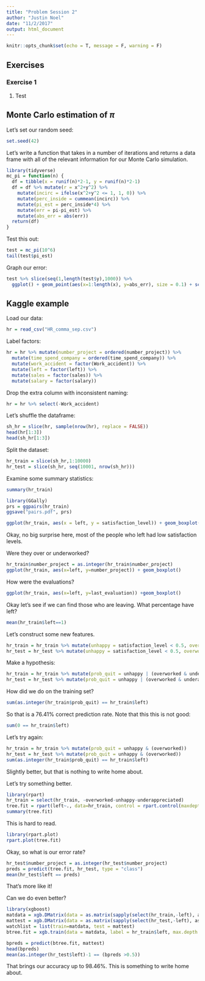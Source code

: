 ```yaml
---
title: "Problem Session 2"
author: "Justin Noel"
date: "11/2/2017"
output: html_document
---
```


```r
knitr::opts_chunk$set(echo = T, message = F, warning = F)
```
## Exercises

### Exercise 1
1. Test

## Monte Carlo estimation of $\pi$

Let's set our random seed:

```r
set.seed(42)
```

Let's write a function that takes in a number of iterations and returns a data frame with all of the relevant information for our Monte Carlo simulation.

```r
library(tidyverse)
mc_pi = function(n) {
  df = tibble(x = runif(n)*2-1, y = runif(n)*2-1)
  df = df %>% mutate(r = x^2+y^2) %>%
    mutate(incirc = ifelse(x^2+y^2 <= 1, 1, 0)) %>%
    mutate(perc_inside = cummean(incirc)) %>%
    mutate(pi_est = perc_inside*4) %>%
    mutate(err = pi-pi_est) %>%
    mutate(abs_err = abs(err))
  return(df)
}

```

Test this out:
```r
test = mc_pi(10^6)
tail(test$pi_est)
```

Graph our error:
```r
test %>% slice(seq(1,length(test$y),1000)) %>% 
  ggplot() + geom_point(aes(x=1:length(x), y=abs_err), size = 0.1) + scale_y_log10() + xlab("Iteration") + ylab("Log error")
```

## Kaggle example

Load our data:

```r
hr = read_csv("HR_comma_sep.csv")
```

Label factors:
```r
hr = hr %>% mutate(number_project = ordered(number_project)) %>%
  mutate(time_spend_company = ordered(time_spend_company)) %>%
  mutate(work_accident = factor(Work_accident)) %>%
  mutate(left = factor(left)) %>%
  mutate(sales = factor(sales)) %>%
  mutate(salary = factor(salary))
```

Drop the extra column with inconsistent naming:
```r
hr = hr %>% select(-Work_accident)
```

Let's shuffle the dataframe:
```r
sh_hr = slice(hr, sample(nrow(hr), replace = FALSE))
head(hr[1:3])
head(sh_hr[1:3])
```

Split the dataset:

```r
hr_train = slice(sh_hr,1:10000)
hr_test = slice(sh_hr, seq(10001, nrow(sh_hr)))
```

Examine some summary statistics:

```r
summary(hr_train)

```
```r
library(GGally)
prs = ggpairs(hr_train) 
ggsave("pairs.pdf", prs)
```
```r
ggplot(hr_train, aes(x = left, y = satisfaction_level)) + geom_boxplot()

```

Okay, no big surprise here, most of the people who left had low satisfaction levels.

Were they over or underworked?

```r
hr_train$number_project = as.integer(hr_train$number_project)
ggplot(hr_train, aes(x=left, y=number_project)) + geom_boxplot()
```
How were the evaluations?
```r
ggplot(hr_train, aes(x=left, y=last_evaluation)) +geom_boxplot()
```
Okay let's see if we can find those who are leaving. What percentage have left?
```r
mean(hr_train$left==1)
```
Let's construct some new features.
```r
hr_train = hr_train %>% mutate(unhappy = satisfaction_level < 0.5, overworked = number_project > 3, underappreciated = last_evaluation < 0.6)
hr_test = hr_test %>% mutate(unhappy = satisfaction_level < 0.5, overworked = number_project > 3, underappreciated = last_evaluation < 0.6)
```

Make a hypothesis:

```r
hr_train = hr_train %>% mutate(prob_quit = unhappy | (overworked & underappreciated))
hr_test = hr_test %>% mutate(prob_quit = unhappy | (overworked & underappreciated))
```
How did we do on the training set?

```r
sum(as.integer(hr_train$prob_quit) == hr_train$left)
```
So that is a 76.41% correct prediction rate. Note that this this is not good:
```r
sum(0 == hr_train$left)
```
Let's try again:

```r
hr_train = hr_train %>% mutate(prob_quit = unhappy & (overworked))
hr_test = hr_test %>% mutate(prob_quit = unhappy & (overworked))
sum(as.integer(hr_train$prob_quit) == hr_train$left)
```
Slightly better, but that is nothing to write home about. 

Let's try something better.

```r
library(rpart)
hr_train = select(hr_train, -overworked-unhappy-underappreciated)
tree.fit = rpart(left~., data=hr_train, control = rpart.control(maxdepth = 5))
summary(tree.fit)
```
This is hard to read.
```r
library(rpart.plot)
rpart.plot(tree.fit)

```

Okay, so what is our error rate?

```r
hr_test$number_project = as.integer(hr_test$number_project)
preds = predict(tree.fit, hr_test, type = "class")
mean(hr_test$left == preds)
```
That's more like it!

Can we do even better?
```r
library(xgboost)
matdata = xgb.DMatrix(data = as.matrix(sapply(select(hr_train,-left), as.numeric)), label =as.numeric( hr_train$left)-1)
mattest = xgb.DMatrix(data = as.matrix(sapply(select(hr_test,-left), as.numeric)), label = as.numeric(hr_test$left)-1)
watchlist = list(train=matdata, test = mattest)
btree.fit = xgb.train(data = matdata, label = hr_train$left, max.depth = 5, eval.metric="error", nrounds = 200, watchlist = watchlist)
```

```r
bpreds = predict(btree.fit, mattest)
head(bpreds)
mean(as.integer(hr_test$left)-1 == (bpreds >0.5))
```

That brings our accuracy up to 98.46%. This is something to write home about.